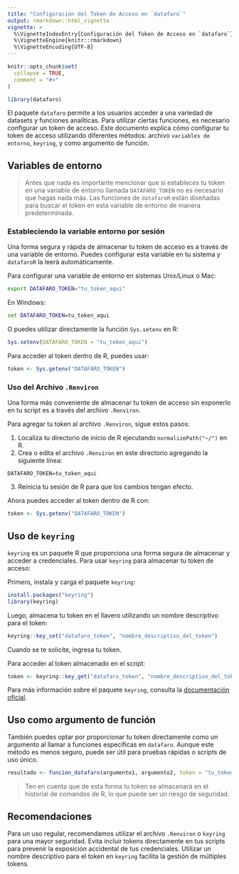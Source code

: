 ```yaml
---
title: "Configuración del Token de Acceso en `datafaro`"
output: rmarkdown::html_vignette
vignette: >
  %\VignetteIndexEntry{Configuración del Token de Acceso en `datafaro`}
  %\VignetteEngine{knitr::rmarkdown}
  %\VignetteEncoding{UTF-8}
---
```


```r
knitr::opts_chunk$set(
  collapse = TRUE,
  comment = "#>"
)
```

```r
library(datafaro)
```


El paquete `datafaro` permite a los usuarios acceder a una variedad de datasets y funciones analíticas. Para utilizar ciertas funciones, es necesario configurar un token de acceso. Este documento explica cómo configurar tu token de acceso utilizando diferentes métodos: archivo `variables de entorno`, `keyring`, y como argumento de función.

## Variables de entorno

> Antes que nada es importante mencionar que si estableces tu token en una variable de entorno llamada `DATAFARO_TOKEN` no es necesario que hagas nada más. Las funciones de `datafaroR` están diseñadas para buscar el token en esta variable de entorno de manera predeterminada.

### Estableciendo la variable entorno por sesión

Una forma segura y rápida de almacenar tu token de acceso es a través de una variable de entorno. Puedes configurar esta variable en tu sistema y `datafaroR` la leerá automáticamente.

Para configurar una variable de entorno en sistemas Unix/Linux o Mac:
  
  ```bash
export DATAFARO_TOKEN="tu_token_aqui"
```

En Windows:
  
  ```cmd
set DATAFARO_TOKEN=tu_token_aqui
```

O puedes utilizar directamente la función `Sys.setenv` en R:

```R
Sys.setenv(DATAFARO_TOKEN = "tu_token_aqui")
```

Para acceder al token dentro de R, puedes usar:

```R
token <- Sys.getenv("DATAFARO_TOKEN")
```

### Uso del Archivo `.Renviron`

Una forma más conveniente de almacenar tu token de acceso sin exponerlo en tu script es a través del archivo `.Renviron`.

Para agregar tu token al archivo `.Renviron`, sigue estos pasos:

1. Localiza tu directorio de inicio de R ejecutando `normalizePath("~/")` en R.
2. Crea o edita el archivo `.Renviron` en este directorio agregando la siguiente línea:

```
DATAFARO_TOKEN=tu_token_aqui
```

3. Reinicia tu sesión de R para que los cambios tengan efecto.

Ahora puedes acceder al token dentro de R con:

```R
token <- Sys.getenv("DATAFARO_TOKEN")
```

## Uso de `keyring`

`keyring` es un paquete R que proporciona una forma segura de almacenar y acceder a credenciales. Para usar `keyring` para almacenar tu token de acceso:

Primero, instala y carga el paquete `keyring`:

```R
install.packages("keyring")
library(keyring)
```

Luego, almacena tu token en el llavero utilizando un nombre descriptivo para el token:

```R
keyring::key_set("datafaro_token", "nombre_descriptivo_del_token")
```

Cuando se te solicite, ingresa tu token. 

Para acceder al token almacenado en el script:

```R
token <- keyring::key_get("datafaro_token", "nombre_descriptivo_del_token")
```

Para más información sobre el paquete `keyring`, consulta la [documentación oficial](https://keyring.r-lib.org/).

## Uso como argumento de función

También puedes optar por proporcionar tu token directamente como un argumento al llamar a funciones específicas en `datafaro`. Aunque este método es menos seguro, puede ser útil para pruebas rápidas o scripts de uso único.

```R
resultado <- funcion_datafaro(argumento1, argumento2, token = "tu_token_aqui")
```

> Ten en cuenta que de esta forma tu token se almacenará en el historial de comandos de R, lo que puede ser un riesgo de seguridad.

## Recomendaciones

Para un uso regular, recomendamos utilizar el archivo `.Renviron` o `keyring` para una mayor seguridad. Evita incluir tokens directamente en tus scripts para prevenir la exposición accidental de tus credenciales. Utilizar un nombre descriptivo para el token en `keyring` facilita la gestión de múltiples tokens.

